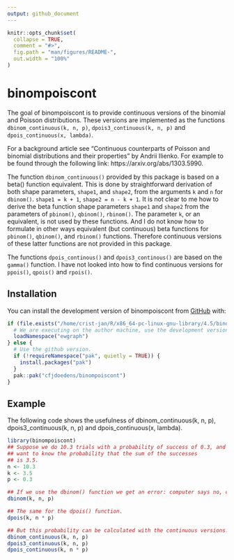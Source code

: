 ```yaml
---
output: github_document
---
```


<!-- README.md is generated from README.Rmd. Please edit that file -->

```r
knitr::opts_chunk$set(
  collapse = TRUE,
  comment = "#>",
  fig.path = "man/figures/README-",
  out.width = "100%"
)
```

# binompoiscont

The goal of binompoiscont is to provide continuous versions of the binomial and 
Poisson distributions. These versions are implemented as the functions
`dbinom_continuous(k, n, p)`, `dpois3_continuous(k, n, p)`
and `dpois_continuous(x, lambda)`.

For a background article see 
"Continuous counterparts of Poisson and binomial distributions and their properties"
by Andrii Ilienko.
For example to be found through the following link: https://arxiv.org/abs/1303.5990.

The function `dbinom_continuous()` provided by this package is based on a
beta() function equivalent.
This is done by straightforward derivation of both shape parameters, `shape1`, and `shape2`,
from the arguments `k` and `n` for `dbinom()`. `shape1 = k + 1`, `shape2 = n - k + 1`.
It is not clear to me how to derive
the beta function shape parameters `shape1` and `shape2` from the parameters of
`pbinom()`, `qbinom()`, `rbinom()`.
The parameter `k`, or an equivalent, is not used by these functions.
And I do not know how to formulate in other ways equivalent
(but continuous) beta functions for `pbinom()`, `qbinom()`, and `rbinom()`
functions. Therefore continuous versions
of these latter functions are not provided in this package.

The functions `dpois_continous()` and `dpois3_continous()` are based
on the `gamma()` function. I have not looked into how to find continuous
versions for `ppois()`, `qpois()` and `rpois()`. 

## Installation

You can install the development version of binompoiscont from [GitHub](https://github.com/) with:

```r
if (file.exists("/home/crist-jan/R/x86_64-pc-linux-gnu-library/4.5/binompoiscont")) {
  # We are executing on the author machine, use the development version available there. 
  loadNamespace("ewgraph")
} else {
  # Use the github version.
  if (!requireNamespace("pak", quietly = TRUE)) {
    install.packages("pak")
  }
  pak::pak("cfjdoedens/binompoiscont")
}
```

## Example

The following code shows the usefulness of dbinom_continuous(k, n, p), 
dpois3_continuous(k, n, p) and dpois_continuous(x, lambda).


```r
library(binompoiscont)
## Suppose we do 10.3 trials with a probability of success of 0.3, and we
## want to know the probability that the sum of the successes
## is 3.5.
n <- 10.3
k <- 3.5
p <- 0.3

## If we use the dbinom() function we get an error: computer says no, can't do this.
dbinom(k, n, p)

## The same for the dpois() function.
dpois(k, n * p)

## But this probability can be calculated with the continuous versions.
dbinom_continuous(k, n, p)
dpois3_continuous(k, n, p)
dpois_continuous(k, n * p)
```

